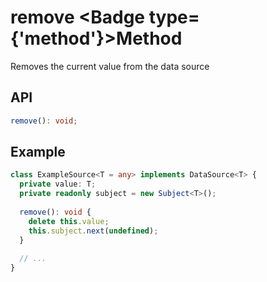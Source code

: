 
# remove <Badge type={'method'}>Method</Badge>

Removes the current value from the data source

## API

```ts copy
remove(): void;
```

## Example

```ts copy
class ExampleSource<T = any> implements DataSource<T> {
  private value: T;
  private readonly subject = new Subject<T>();
  
  remove(): void {
    delete this.value;
    this.subject.next(undefined);
  }
  
  // ...
}
```
